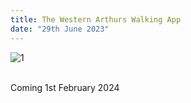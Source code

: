 ```yaml
---
title: The Western Arthurs Walking App
date: "29th June 2023"
---
```


<div className = "mx-auto flex justify-center">
<Image
      alt="1"
      caption="The Western Arthurs Walking App"
      src={"/assets/wawa/icon.png"}
      width={1000}
      height={1000}
    />
</div>
<br/>
<p className = "font-bold font-nova text-center">
Coming 1st February 2024
</p>

